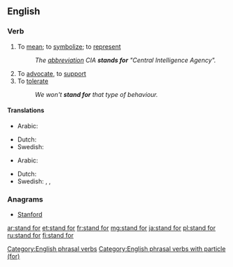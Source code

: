 ==English==

===Verb===
{{en-verb|head=[[stand]] [[for]]|stands for|standing for|stood for}}

# {{context|idiomatic|said of [[abbreviation]]s|lang=en}} To [[mean]]; to [[symbolize]]; to [[represent]]
#: ''The [[abbreviation]] CIA '''stands for''' "Central Intelligence Agency".''
# To [[advocate]], to [[support]]
# To [[tolerate]]
#: ''We won't '''stand for''' that type of behaviour.''

====Translations====
{{trans-top|to mean, symbolize or represent}}
* Arabic: {{t-|ar|إستند|tr=istánada}}
{{trans-mid}}
* Dutch: {{t-|nl|staan voor}}
* Swedish: {{t|sv|stå för}}
{{trans-bottom}}

{{trans-top|to advocate or support}}
* Arabic: {{t-|ar|ساند|tr=sânada}}
{{trans-mid}}
* Dutch: {{t+|nl|voorstaan}}
* Swedish: {{t|sv|stå för}}, {{t|sv|stödja}}, {{t|sv|förespråka}}
{{trans-bottom}}

===Anagrams===
* [[Stanford#English|Stanford]]

[[Category:English phrasal verbs]]
[[Category:English phrasal verbs with particle (for)]]

[[ar:stand for]]
[[et:stand for]]
[[fr:stand for]]
[[mg:stand for]]
[[ja:stand for]]
[[pl:stand for]]
[[ru:stand for]]
[[fi:stand for]]